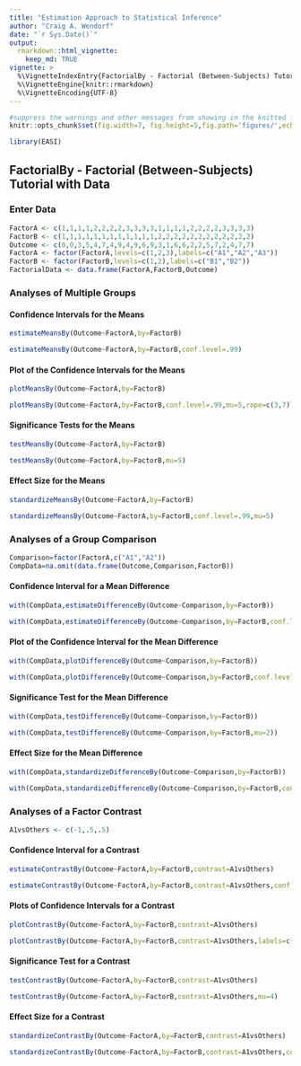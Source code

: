 ```yaml
---
title: "Estimation Approach to Statistical Inference"
author: "Craig A. Wendorf"
date: "`r Sys.Date()`"
output: 
  rmarkdown::html_vignette:
    keep_md: TRUE
vignette: >
  %\VignetteIndexEntry{FactorialBy - Factorial (Between-Subjects) Tutorial with Data}
  %\VignetteEngine{knitr::rmarkdown}
  %\VignetteEncoding{UTF-8}
---
```


```r
#suppress the warnings and other messages from showing in the knitted file.
knitr::opts_chunk$set(fig.width=7, fig.height=5,fig.path='figures/',echo=TRUE,warning=FALSE,message=FALSE)
```

```r
library(EASI)
```

## FactorialBy - Factorial (Between-Subjects) Tutorial with Data

### Enter Data

```r
FactorA <- c(1,1,1,1,2,2,2,2,3,3,3,3,1,1,1,1,2,2,2,2,3,3,3,3)
FactorB <- c(1,1,1,1,1,1,1,1,1,1,1,1,2,2,2,2,2,2,2,2,2,2,2,2)
Outcome <- c(0,0,3,5,4,7,4,9,4,9,6,9,3,1,6,6,2,2,5,7,2,4,7,7)
FactorA <- factor(FactorA,levels=c(1,2,3),labels=c("A1","A2","A3"))
FactorB <- factor(FactorB,levels=c(1,2),labels=c("B1","B2"))
FactorialData <- data.frame(FactorA,FactorB,Outcome)
```

### Analyses of Multiple Groups

#### Confidence Intervals for the Means

```r
estimateMeansBy(Outcome~FactorA,by=FactorB)
```

```r
estimateMeansBy(Outcome~FactorA,by=FactorB,conf.level=.99)
```

#### Plot of the Confidence Intervals for the Means

```r
plotMeansBy(Outcome~FactorA,by=FactorB)
```

```r
plotMeansBy(Outcome~FactorA,by=FactorB,conf.level=.99,mu=5,rope=c(3,7))
```

#### Significance Tests for the Means

```r
testMeansBy(Outcome~FactorA,by=FactorB)
```

```r
testMeansBy(Outcome~FactorA,by=FactorB,mu=5)
```

#### Effect Size for the Means

```r
standardizeMeansBy(Outcome~FactorA,by=FactorB)
```

```r
standardizeMeansBy(Outcome~FactorA,by=FactorB,conf.level=.99,mu=5)
```

### Analyses of a Group Comparison

```r
Comparison=factor(FactorA,c("A1","A2"))
CompData=na.omit(data.frame(Outcome,Comparison,FactorB))
```

#### Confidence Interval for a Mean Difference

```r
with(CompData,estimateDifferenceBy(Outcome~Comparison,by=FactorB))
```

```r
with(CompData,estimateDifferenceBy(Outcome~Comparison,by=FactorB,conf.level=.99))
```

#### Plot of the Confidence Interval for the Mean Difference

```r
with(CompData,plotDifferenceBy(Outcome~Comparison,by=FactorB))
```

```r
with(CompData,plotDifferenceBy(Outcome~Comparison,by=FactorB,conf.level=.99,rope=c(-2,2)))
```

#### Significance Test for the Mean Difference

```r
with(CompData,testDifferenceBy(Outcome~Comparison,by=FactorB))
```

```r
with(CompData,testDifferenceBy(Outcome~Comparison,by=FactorB,mu=2))
```

#### Effect Size for the Mean Difference

```r
with(CompData,standardizeDifferenceBy(Outcome~Comparison,by=FactorB))
```

```r
with(CompData,standardizeDifferenceBy(Outcome~Comparison,by=FactorB,conf.level=.99,mu=2))
```

### Analyses of a Factor Contrast

```r
A1vsOthers <- c(-1,.5,.5)
```

#### Confidence Interval for a Contrast

```r
estimateContrastBy(Outcome~FactorA,by=FactorB,contrast=A1vsOthers)
```

```r
estimateContrastBy(Outcome~FactorA,by=FactorB,contrast=A1vsOthers,conf.level=.99)
```

#### Plots of Confidence Intervals for a Contrast

```r
plotContrastBy(Outcome~FactorA,by=FactorB,contrast=A1vsOthers)
```

```r
plotContrastBy(Outcome~FactorA,by=FactorB,contrast=A1vsOthers,labels=c("A1","Others"),conf.level=.99,rope=c(-2,2))
```

#### Significance Test for a Contrast

```r
testContrastBy(Outcome~FactorA,by=FactorB,contrast=A1vsOthers)
```

```r
testContrastBy(Outcome~FactorA,by=FactorB,contrast=A1vsOthers,mu=4)
```

#### Effect Size for a Contrast

```r
standardizeContrastBy(Outcome~FactorA,by=FactorB,contrast=A1vsOthers)
```

```r
standardizeContrastBy(Outcome~FactorA,by=FactorB,contrast=A1vsOthers,conf.level=.99)
```

